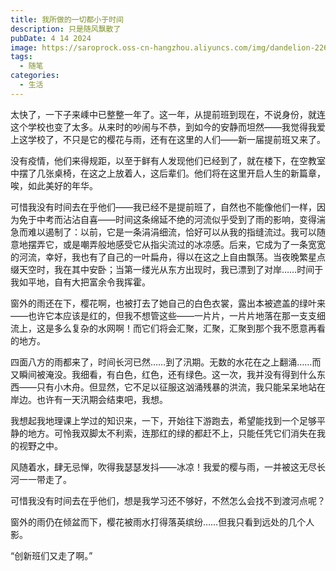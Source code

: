 ```yaml
---
title: 我所做的一切都小于时间
description: 只是随风飘散了
pubDate: 4 14 2024
image: https://saroprock.oss-cn-hangzhou.aliyuncs.com/img/dandelion-2266558_1920.jpg
tags:
  - 随笔
categories:
  - 生活
---
```


太快了，一下子来嵊中已整整一年了。这一年，从提前班到现在，不说身份，就连这个学校也变了太多。从来时的吵闹与不恭，到如今的安静而坦然——我觉得我爱上这学校了，不只是它的樱花与雨，还有在这里的人们——新一届提前班又来了。

没有疫情，他们来得规距，以至于鲜有人发现他们已经到了，就在楼下，在空教室中摆了几张桌椅，在这之上放着人，这后辈们。他们将在这里开启人生的新篇章，唉，如此美好的年华。

可惜我没有时间去在乎他们——我已经不是提前班了，自然也不能像他们一样，因为免于中考而沾沾自喜——时间这条绵延不绝的河流似乎受到了雨的影响，变得湍急而难以遏制了：以前，它是一条涓涓细流，恰好可以从我的指缝流过。我可以随意地摆弄它，或是嘲弄般地感受它从指尖流过的冰凉感。后来，它成为了一条宽宽的河流，幸好，我也有了自己的一叶扁舟，得以在这之上自由飘荡。当夜晚繁星点缀天空时，我在其中安卧；当第一缕光从东方出现时，我已漂到了对岸……时间于我如平地，自有大把富余令我挥霍。

窗外的雨还在下，樱花啊，也被打去了她自己的白色衣裳，露出本被遮盖的绿叶来——也许它本应该是红的，但我不想管这些——一片片，一片片地落在那一支支细流上，这是多么复杂的水网啊！而它们将会汇聚，汇聚，汇聚到那个我不愿意再看的地方。

四面八方的雨都来了，时间长河已然……到了汛期。无数的水花在之上翻涌……而又瞬间被淹没。我细看，有白色，红色，还有绿色。这一次，我并没有得到什么东西——只有小木舟。但显然，它不足以征服这汹涌残暴的洪流，我只能呆呆地站在岸边。也许有一天汛期会结束吧，我想。

我想起我地理课上学过的知识来，一下，开始往下游跑去，希望能找到一个足够平静的地方。可怜我双脚太不利索，连那红的绿的都赶不上，只能任凭它们消失在我的视野之中。

风随着水，肆无忌惮，吹得我瑟瑟发抖——冰凉！我爱的樱与雨，一并被这无尽长河一一带走了。

可惜我没有时间去在乎他们，想是我学习还不够好，不然怎么会找不到渡河点呢？

窗外的雨仍在倾盆而下，樱花被雨水打得落英缤纷……但我只看到远处的几个人影。

“创新班们又走了啊。”
